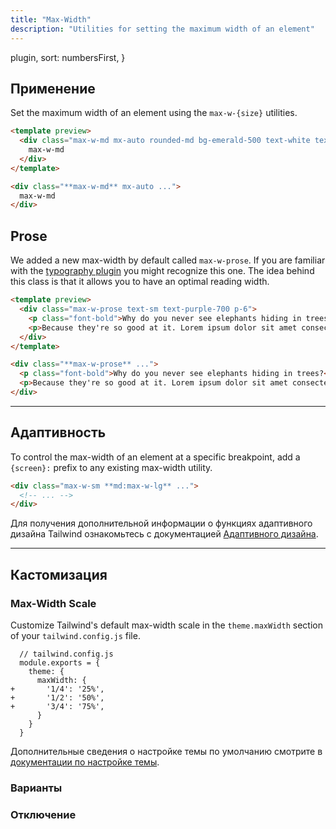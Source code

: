 ```yaml
---
title: "Max-Width"
description: "Utilities for setting the maximum width of an element"
---
```



  plugin,
  sort: numbersFirst,
}

## Применение

Set the maximum width of an element using the `max-w-{size}` utilities.

```html emerald
<template preview>
  <div class="max-w-md mx-auto rounded-md bg-emerald-500 text-white text-2xl font-extrabold flex items-center justify-center py-3">
    max-w-md
  </div>
</template>

<div class="**max-w-md** mx-auto ...">
  max-w-md
</div>
```

## Prose

We added a new max-width by default called `max-w-prose`. If you are familiar with the [typography plugin](https://github.com/tailwindlabs/tailwindcss-typography) you might recognize this one. The idea behind this class is that it allows you to have an optimal reading width.

```html purple
<template preview>
  <div class="max-w-prose text-sm text-purple-700 p-6">
    <p class="font-bold">Why do you never see elephants hiding in trees?</p>
    <p>Because they're so good at it. Lorem ipsum dolor sit amet consectetur adipisicing elit. Quas cupiditate laboriosam fugiat.</p>
  </div>
</template>

<div class="**max-w-prose** ...">
  <p class="font-bold">Why do you never see elephants hiding in trees?</p>
  <p>Because they're so good at it. Lorem ipsum dolor sit amet consectetur adipisicing elit. Quas cupiditate laboriosam fugiat.</p>
</div>
```

---

## Адаптивность

To control the max-width of an element at a specific breakpoint, add a `{screen}:` prefix to any existing max-width utility.

```html
<div class="max-w-sm **md:max-w-lg** ...">
  <!-- ... -->
</div>
```

Для получения дополнительной информации о функциях адаптивного дизайна Tailwind ознакомьтесь с документацией [Адаптивного дизайна](/docs/responsive-design).

---

## Кастомизация

### Max-Width Scale

Customize Tailwind's default max-width scale in the `theme.maxWidth` section of your `tailwind.config.js` file.

```diff-js
  // tailwind.config.js
  module.exports = {
    theme: {
      maxWidth: {
+       '1/4': '25%',
+       '1/2': '50%',
+       '3/4': '75%',
      }
    }
  }
```

Дополнительные сведения о настройке темы по умолчанию смотрите в [документации по настройке темы](/docs/theme#customizing-the-default-theme).

### Варианты

<Variants plugin="maxWidth" name="max-width" />

### Отключение

<Disabling plugin="maxWidth" name="max-width" />
